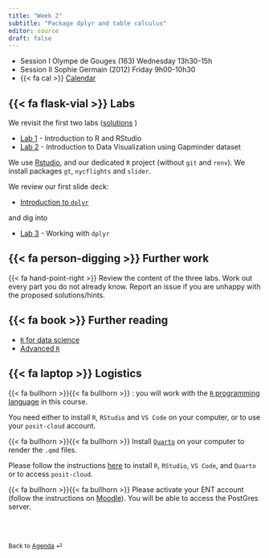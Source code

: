 ```yaml
---
title: "Week 2"
subtitle: "Package dplyr and table calculus"
editor: source
draft: false
---
```


::: callout-important

-   Session I Olympe de Gouges (163) Wednesday 13h30-15h
-   Session II Sophie Germain (2012) Friday 9h00-10h30
-   {{< fa cal >}} [Calendar](https://edt.math.univ-paris-diderot.fr/#/parcours/mids/m1)

:::


## {{< fa flask-vial >}} Labs

We revisit the first two labs ([solutions](/core/labs-solutions/) )

-   [Lab 1](/core/labs/lab-r-intro.html) - Introduction to R and RStudio
-   [Lab 2](/core/labs/lab-gapminder.html) - Introduction to Data Visualization using Gapminder dataset

We use [Rstudio](https://posit.co/download/rstudio-desktop/), and our dedicated  `R` project (without `git` and `renv`). We install packages `gt`, `nycflights` and `slider`. 

We review our first slide deck:

- [Introduction to `dplyr`](/core/slides/_slides-dplyr.html)

and dig into 

- [Lab 3](/core/labs/lab-tables.html) - Working with `dplyr`
  

## {{< fa person-digging >}} Further work

{{< fa hand-point-right >}} Review the content of the three labs. Work out every part you do not already know. 
Report an issue if you are unhappy with the proposed solutions/hints.


## {{< fa book >}} Further reading


- [`R` for data science](https://r4ds.hadley.nz)
- [Advanced `R`](https://adv-r.hadley.nz)

  
 
## {{< fa laptop >}} Logistics  

{{< fa bullhorn >}}{{< fa bullhorn >}} : you will work with the [`R` programming language](https://www.r-project.org) in this course. 

You need either to install `R`, `RStudio` and `VS Code` on your computer, or to use your `posit-cloud` account. 

{{< fa bullhorn >}}{{< fa bullhorn >}} Install [`Quarto`](https://quarto.org) on your computer to render the `.qmd` files. 

Please follow the instructions [here](/computing-access.qmd) to install `R`, `RStudio`, `VS Code`, and `Quarto` or to access `posit-cloud`. 

{{< fa bullhorn >}}{{< fa bullhorn >}} Please activate your ENT account (follow the instructions on [Moodle](https://moodle.u-paris.fr/course/view.php?id=6143)). You will be able to access the PostGres server.


<br><br>

::: {style="font-size: 0.875em;"}
Back to [Agenda](/slides-listings.qmd) ⏎
:::

